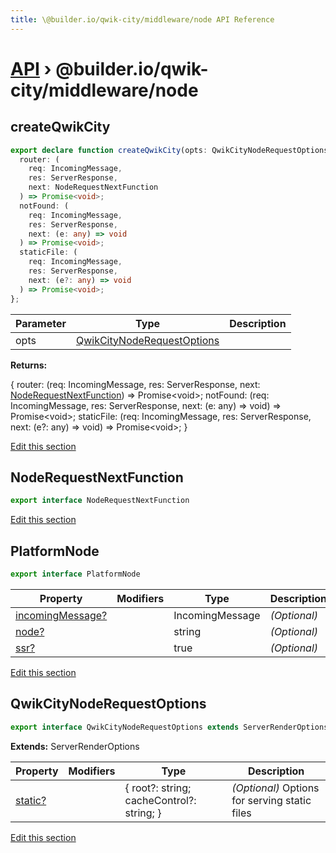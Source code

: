 ```yaml
---
title: \@builder.io/qwik-city/middleware/node API Reference
---
```


<h1><a href="/api">API</a> &rsaquo; @builder.io/qwik-city/middleware/node</h1>

<div class="api-detail-section">
<h2 id="createqwikcity" title="function - createQwikCity" data-kind="function" data-kind-label="F"><a aria-hidden="true" tabindex="-1" href="#createqwikcity"><span class="icon icon-link"></span></a>createQwikCity</h2>

```typescript
export declare function createQwikCity(opts: QwikCityNodeRequestOptions): {
  router: (
    req: IncomingMessage,
    res: ServerResponse,
    next: NodeRequestNextFunction
  ) => Promise<void>;
  notFound: (
    req: IncomingMessage,
    res: ServerResponse,
    next: (e: any) => void
  ) => Promise<void>;
  staticFile: (
    req: IncomingMessage,
    res: ServerResponse,
    next: (e?: any) => void
  ) => Promise<void>;
};
```

| Parameter | Type                                                      | Description |
| --------- | --------------------------------------------------------- | ----------- |
| opts      | [QwikCityNodeRequestOptions](#qwikcitynoderequestoptions) |             |

**Returns:**

{ router: (req: IncomingMessage, res: ServerResponse, next: [NodeRequestNextFunction](#noderequestnextfunction)) =&gt; Promise&lt;void&gt;; notFound: (req: IncomingMessage, res: ServerResponse, next: (e: any) =&gt; void) =&gt; Promise&lt;void&gt;; staticFile: (req: IncomingMessage, res: ServerResponse, next: (e?: any) =&gt; void) =&gt; Promise&lt;void&gt;; }

<p class="api-edit"><a href="https://github.com/BuilderIO/qwik/tree/main/packages/qwik-city/middleware/node/index.ts" target="_blanks">Edit this section</a></p>

</div>
<div class="api-detail-section">
<h2 id="noderequestnextfunction" title="interface - NodeRequestNextFunction" data-kind="interface" data-kind-label="I"><a aria-hidden="true" tabindex="-1" href="#noderequestnextfunction"><span class="icon icon-link"></span></a>NodeRequestNextFunction</h2>

```typescript
export interface NodeRequestNextFunction
```

<p class="api-edit"><a href="https://github.com/BuilderIO/qwik/tree/main/packages/qwik-city/middleware/node/index.ts" target="_blanks">Edit this section</a></p>

</div>
<div class="api-detail-section">
<h2 id="platformnode" title="interface - PlatformNode" data-kind="interface" data-kind-label="I"><a aria-hidden="true" tabindex="-1" href="#platformnode"><span class="icon icon-link"></span></a>PlatformNode</h2>

```typescript
export interface PlatformNode
```

| Property              | Modifiers | Type            | Description  |
| --------------------- | --------- | --------------- | ------------ |
| [incomingMessage?](#) |           | IncomingMessage | _(Optional)_ |
| [node?](#)            |           | string          | _(Optional)_ |
| [ssr?](#)             |           | true            | _(Optional)_ |

<p class="api-edit"><a href="https://github.com/BuilderIO/qwik/tree/main/packages/qwik-city/middleware/node/index.ts" target="_blanks">Edit this section</a></p>

</div>
<div class="api-detail-section">
<h2 id="qwikcitynoderequestoptions" title="interface - QwikCityNodeRequestOptions" data-kind="interface" data-kind-label="I"><a aria-hidden="true" tabindex="-1" href="#qwikcitynoderequestoptions"><span class="icon icon-link"></span></a>QwikCityNodeRequestOptions</h2>

```typescript
export interface QwikCityNodeRequestOptions extends ServerRenderOptions
```

**Extends:** ServerRenderOptions

| Property     | Modifiers | Type                                      | Description                                   |
| ------------ | --------- | ----------------------------------------- | --------------------------------------------- |
| [static?](#) |           | { root?: string; cacheControl?: string; } | _(Optional)_ Options for serving static files |

<p class="api-edit"><a href="https://github.com/BuilderIO/qwik/tree/main/packages/qwik-city/middleware/node/index.ts" target="_blanks">Edit this section</a></p>

</div>
